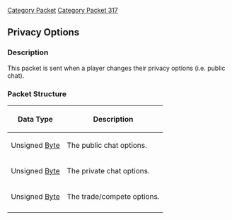 [[Category Packet]]
[[Category Packet 317]]
{{packet|name=Privacy options|description=Sent when a player changes their privacy options.|opcode=95|type=Fixed|length=3|revision=317}}
== Privacy Options ==

=== Description ===

This packet is sent when a player changes their privacy options (i.e. public chat).

=== Packet Structure ===
{|border=2
! Data Type
! Description
|-
| Unsigned [[Data Types#Standard data types|Byte]]
| The public chat options.
|-
| Unsigned [[Data Types#Standard data types|Byte]]
| The private chat options.
|-
| Unsigned [[Data Types#Standard data types|Byte]]
| The trade/compete options.
|-
|}